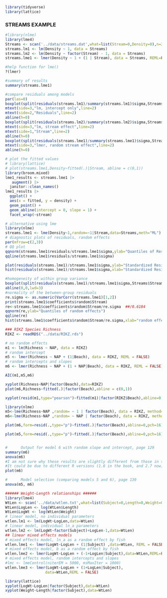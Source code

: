 <!-- ################################### -->

<!-- #### MAR 536 Biol. Stats II -->

<!-- # Spring 2023 -->

<!-- # Lecture 13 -->

<!-- # 14 March 2023 -->

<!-- # Instructor: Gavin Fay, gfay@umassd.edu -->

<!-- ################################### -->

```r
library(tidyverse)
library(lattice)
```

### STREAMS EXAMPLE

```r
#library(nlme)
library(lme4)
Streams <- scan('../data/streams.dat',what=list(Stream=0,Density=0),n=3*18,skip=5)
streams.lm1 <- lm(Density ~ 1, data = Streams)
streams.lm2 <- lm(Density ~ factor(Stream) - 1, data = Streams)
streams.lme1 <- lmer(Density ~ 1 + (1 | Stream), data = Streams, REML=FALSE)
```

```r
#help function for lme()
?(lmer)
```

```r
#summary of results
summary(streams.lme1)
```

```r
#compare residuals among models
par(las=0)
boxplot(split(residuals(streams.lm1)/summary(streams.lm1)$sigma,Streams$Stream))
mtext(side=3,"lm, intercept only",line=2)
mtext(side=2,"Residuals",line=2)
abline(h=0)
boxplot(split(residuals(streams.lm2)/summary(streams.lm2)$sigma,Streams$Stream))
mtext(side=3,"lm, stream effect",line=2)
mtext(side=1,"Stream",line=2)
abline(h=0)
boxplot(split(residuals(streams.lme1)/summary(streams.lme1)$sigma,Streams$Stream))
mtext(side=3,"lmer, random stream effect",line=2)
abline(h=0)
```

```r
# plot the fitted values
# library(lattice)
# plot(streams.lme1,Density~fitted(.)|Stream, abline = c(0,1))
library(broom.mixed)
lme1_results <- streams.lme1 |>
   augment() |>
  janitor::clean_names()
lme1_results |>
  ggplot() +
  aes(x = fitted, y = density) +
  geom_point() +
  geom_abline(intercept = 0, slope = 1) +
  facet_wrap(~stream)
```

```r
# alternative using lme
library(nlme)
streams.lme1 <- lme(Density~1,random=~1|Stream,data=Streams,meth="ML")
# diagnostic plots of residuals, random effects
par(mfrow=c(2,3))
# QQ plot
qqnorm(streams.lme1$residuals/streams.lme1$sigma,ylab="Quantiles of Residuals")
qqline(streams.lme1$residuals/streams.lme1$sigma)

plot(residuals(streams.lme1)/streams.lme1$sigma,ylab="Standardized Residuals")
hist(residuals(streams.lme1)/streams.lme1$sigma,xlab="Standardized Residuals",main="")

#homogeneity of within group variance
boxplot(split(residuals(streams.lme1)/streams.lme1$sigma,Streams$Stream),ylab="Standardized Residual",xlab="Stream",csi=0.2)
abline(0,0,lwd=3)
#normality of the between-group residuals
re.sigma <- as.numeric(VarCorr(streams.lme1)[1,2])
print(streams.lme1$coefficients$random$Stream)
re<-streams.lme1$coefficients$random$Stream/re.sigma  ##/0.6184
qqnorm(re,ylab="Quantiles of random effects")
qqline(re)
hist(streams.lme1$coefficients$random$Stream/re.sigma,xlab="random effects",main="")
```

```r
### RIKZ Species Richness
RIKZ <- readRDS("../data/RIKZ.rds")

# no random effects
m1 <- lm(Richness ~ NAP, data = RIKZ)
# random intercept
m5 <- lmer(Richness ~ NAP + (1|Beach), data = RIKZ, REML = FALSE)
# random intercepts and slopes
m6 <- lmer(Richness ~ NAP + (1 + NAP|Beach), data = RIKZ, REML = FALSE)

AIC(m1,m5,m6)

xyplot(Richness~NAP|factor(Beach),data=RIKZ)
plot(m6,Richness~fitted(.)|factor(Beach),abline = c(0,1))

xyplot(resid(m1,type="pearson")~fitted(m1)|factor(RIKZ$Beach),abline=0,pch=16,ylab="stdized residuals")

library(nlme)
m5<-lme(Richness~NAP ,random= ~ 1 | factor(Beach), data = RIKZ, method="REML")
m6<-lme(Richness~NAP ,random= ~ NAP | factor(Beach), data = RIKZ, method="REML")

plot(m6,form=resid(.,type="p")~fitted(.)|factor(Beach),abline=0,pch=16)

plot(m5,form=resid(.,type="p")~fitted(.)|factor(Beach),abline=0,pch=16)


#      Output for model 6 with random slope and intercept, page 129
summary(m6)
anova(m6)
#I am not sure why these results are slightly different from those in the book
#It could be due to different R versions (1.6 in the book, and 2.7 now)
plot(m6)

#      Model selection (comparing models 5 and 6), page 130
anova(m5, m6)
```

```r
###### Weight-Length relationships ######
library(lme4)
WtLen <- scan('../data/wtlen.txt',what=list(Subject=0,Length=0,Weight=0),n=3*100,skip=1)
WtLen$LogLen <- log(WtLen$Length)
WtLen$LogWt <- log(WtLen$Weight)
# linear model, no individual parameters
wtlen.lm1 <- lm(LogWt~LogLen,data=WtLen)
# linear model, individual ln_a parameters
wtlen.lm2 <- lm(LogWt~factor(Subject)+LogLen-1,data=WtLen)
## linear mixed effects models
# mixed effects model, ln_a as a random effect by fish
wtlen.lme1 <- lmer(LogWt~LogLen + (1|Subject) ,data=WtLen, REML = FALSE)
# mixed effects model, b as a random effect by fish
wtlen.lme2 <- lmer(LogWt~LogLen + (-1+LogLen|Subject),data=WtLen,REML=FALSE)
# mixed effects model, random intercepts and slopes
#lmc <- lmeControl(niterEM = 5000, msMaxIter = 1000)
wtlen.lme3 <- lmer(LogWt~LogLen + (1+LogLen|Subject), 
                  data=WtLen,REML = FALSE)
```

```r
library(lattice)
xyplot(LogWt~LogLen|factor(Subject),data=WtLen)
xyplot(Weight~Length|factor(Subject),data=WtLen)



```
